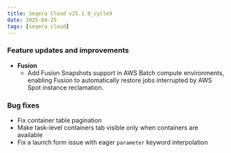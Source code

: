 ```yaml
---
title: Seqera Cloud v25.1.0_cycle9
date: 2025-04-25
tags: [seqera cloud]
---
```


### Feature updates and improvements

- **Fusion**
    - Add Fusion Snapshots support in AWS Batch compute environments, enabling Fusion to automatically restore jobs interrupted by AWS Spot instance reclamation. 

### Bug fixes

- Fix container table pagination
- Make task-level containers tab visible only when containers are available
- Fix a launch form issue with eager `parameter` keyword interpolation

